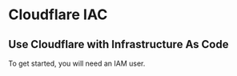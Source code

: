 # Cloudflare IAC

## Use Cloudflare with Infrastructure As Code

To get started, you will need an IAM user.